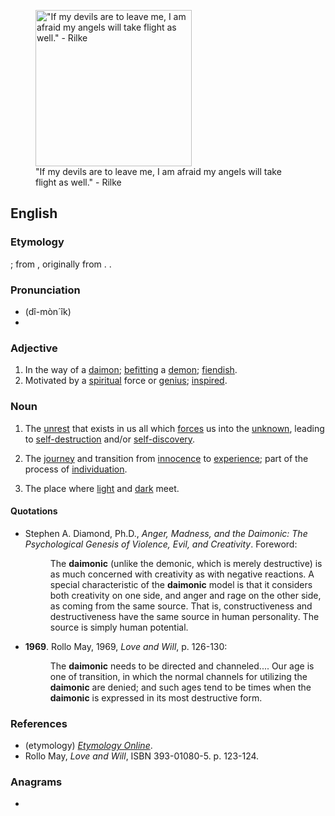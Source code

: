 {{also|daemonic}}
[[Image:Paradiso Canto 31.jpg|thumb|250px|"If my devils are to leave me, I am afraid my angels will take flight as well." - Rilke]]
==English==

===Etymology===
{{suffix|en|daimon|ic}}; from {{der|en|la|demon||spirit}}, originally from {{der|en|grc|δαίμων||a god, goddess, divine power, genius, guardian spirit}}. {{doublet|en|demonic}}.

===Pronunciation===
* (dî-mòn´îk)
* {{hyphenation|dai|mon|ic|lang=en}}

===Adjective===
{{en-adj}}

# In the way of a [[daimon]]; [[befitting]] a [[demon]]; [[fiendish]].
# Motivated by a [[spiritual]] force or [[genius]]; [[inspired]].

===Noun===
{{en-noun|-}}

# {{lb|en|psychology}} The [[unrest]] that exists in us all which [[forces]] us into the [[unknown]], leading to [[self-destruction]] and/or [[self-discovery]].
# {{lb|en|psychology|spirituality|mythology|literature}} The [[journey]] and transition from [[innocence]] to [[experience]]; part of the process of [[individuation]].
# {{lb|en|mythology|literature}} The place where [[light]] and [[dark]] meet.

====Quotations====
* Stephen A. Diamond, Ph.D., ''Anger, Madness, and the Daimonic: The Psychological Genesis of Violence, Evil, and Creativity''. Foreword:
*: The '''daimonic''' (unlike the demonic, which is merely destructive) is as much concerned with creativity as with negative reactions. A special characteristic of the '''daimonic''' model is that it considers both creativity on one side, and anger and rage on the other side, as coming from the same source. That is, constructiveness and destructiveness have the same source in human personality. The source is simply human potential.
* '''1969'''. Rollo May, 1969, ''Love and Will'', p. 126-130:
*: The '''daimonic''' needs to be directed and channeled.... Our age is one of transition, in which the normal channels for utilizing the '''daimonic''' are denied; and such ages tend to be times when the '''daimonic''' is expressed in its most destructive form.

===References===
* (etymology) ''[http://www.etymonline.com/index.php?term=demon Etymology Online]''.
* Rollo May, ''Love and Will'', ISBN 393-01080-5. p. 123-124.

===Anagrams===
* {{anagrams|en|a=acdiimno|Dominica}}